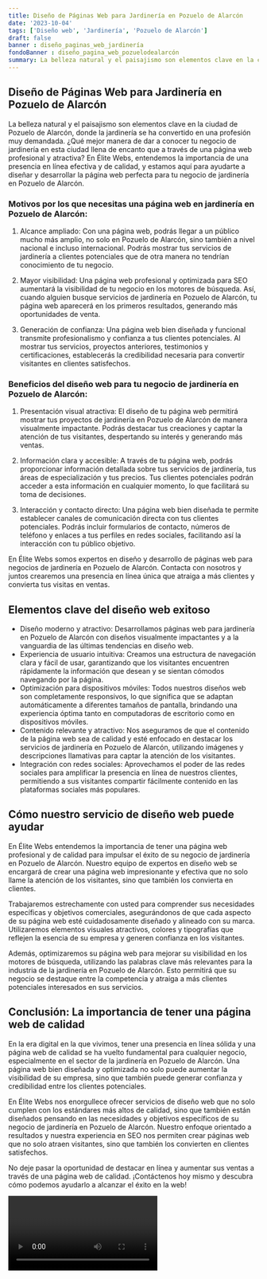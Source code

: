 ```yaml
---
title: Diseño de Páginas Web para Jardinería en Pozuelo de Alarcón
date: '2023-10-04'
tags: ['Diseño web', 'Jardinería', 'Pozuelo de Alarcón']
draft: false
banner : diseño_paginas_web_jardinería
fondoBanner : diseño_pagina_web_pozuelodealarcón
summary: La belleza natural y el paisajismo son elementos clave en la ciudad de Pozuelo de Alarcón, donde la jardinería se ha convertido en una profesión muy demandada. ¿Qué mejor manera de dar a conocer tu negocio de jardinería en esta ciudad llena de encanto que a través de una página web profesional y atractiva? En Élite Webs, entendemos la importancia de una presencia en línea efectiva y de calidad, y estamos aquí para ayudarte a diseñar y desarrollar la página web perfecta para tu negocio de jardinería en Pozuelo de Alarcón.
---
```


## Diseño de Páginas Web para Jardinería en Pozuelo de Alarcón

La belleza natural y el paisajismo son elementos clave en la ciudad de Pozuelo de Alarcón, donde la jardinería se ha convertido en una profesión muy demandada. ¿Qué mejor manera de dar a conocer tu negocio de jardinería en esta ciudad llena de encanto que a través de una página web profesional y atractiva? En Élite Webs, entendemos la importancia de una presencia en línea efectiva y de calidad, y estamos aquí para ayudarte a diseñar y desarrollar la página web perfecta para tu negocio de jardinería en Pozuelo de Alarcón.

### Motivos por los que necesitas una página web en jardinería en Pozuelo de Alarcón:

1. Alcance ampliado: Con una página web, podrás llegar a un público mucho más amplio, no solo en Pozuelo de Alarcón, sino también a nivel nacional e incluso internacional. Podrás mostrar tus servicios de jardinería a clientes potenciales que de otra manera no tendrían conocimiento de tu negocio.

2. Mayor visibilidad: Una página web profesional y optimizada para SEO aumentará la visibilidad de tu negocio en los motores de búsqueda. Así, cuando alguien busque servicios de jardinería en Pozuelo de Alarcón, tu página web aparecerá en los primeros resultados, generando más oportunidades de venta.

3. Generación de confianza: Una página web bien diseñada y funcional transmite profesionalismo y confianza a tus clientes potenciales. Al mostrar tus servicios, proyectos anteriores, testimonios y certificaciones, establecerás la credibilidad necesaria para convertir visitantes en clientes satisfechos.

### Beneficios del diseño web para tu negocio de jardinería en Pozuelo de Alarcón:

1. Presentación visual atractiva: El diseño de tu página web permitirá mostrar tus proyectos de jardinería en Pozuelo de Alarcón de manera visualmente impactante. Podrás destacar tus creaciones y captar la atención de tus visitantes, despertando su interés y generando más ventas.

2. Información clara y accesible: A través de tu página web, podrás proporcionar información detallada sobre tus servicios de jardinería, tus áreas de especialización y tus precios. Tus clientes potenciales podrán acceder a esta información en cualquier momento, lo que facilitará su toma de decisiones.

3. Interacción y contacto directo: Una página web bien diseñada te permite establecer canales de comunicación directa con tus clientes potenciales. Podrás incluir formularios de contacto, números de teléfono y enlaces a tus perfiles en redes sociales, facilitando así la interacción con tu público objetivo.

En Élite Webs somos expertos en diseño y desarrollo de páginas web para negocios de jardinería en Pozuelo de Alarcón. Contacta con nosotros y juntos crearemos una presencia en línea única que atraiga a más clientes y convierta tus visitas en ventas.

<GifSeo />

<Cta />

## Elementos clave del diseño web exitoso

- Diseño moderno y atractivo: Desarrollamos páginas web para jardinería en Pozuelo de Alarcón con diseños visualmente impactantes y a la vanguardia de las últimas tendencias en diseño web.
- Experiencia de usuario intuitiva: Creamos una estructura de navegación clara y fácil de usar, garantizando que los visitantes encuentren rápidamente la información que desean y se sientan cómodos navegando por la página.
- Optimización para dispositivos móviles: Todos nuestros diseños web son completamente responsivos, lo que significa que se adaptan automáticamente a diferentes tamaños de pantalla, brindando una experiencia óptima tanto en computadoras de escritorio como en dispositivos móviles.
- Contenido relevante y atractivo: Nos aseguramos de que el contenido de la página web sea de calidad y esté enfocado en destacar los servicios de jardinería en Pozuelo de Alarcón, utilizando imágenes y descripciones llamativas para captar la atención de los visitantes.
- Integración con redes sociales: Aprovechamos el poder de las redes sociales para amplificar la presencia en línea de nuestros clientes, permitiendo a sus visitantes compartir fácilmente contenido en las plataformas sociales más populares.

## Cómo nuestro servicio de diseño web puede ayudar

En Élite Webs entendemos la importancia de tener una página web profesional y de calidad para impulsar el éxito de su negocio de jardinería en Pozuelo de Alarcón. Nuestro equipo de expertos en diseño web se encargará de crear una página web impresionante y efectiva que no solo llame la atención de los visitantes, sino que también los convierta en clientes.

Trabajaremos estrechamente con usted para comprender sus necesidades específicas y objetivos comerciales, asegurándonos de que cada aspecto de su página web esté cuidadosamente diseñado y alineado con su marca. Utilizaremos elementos visuales atractivos, colores y tipografías que reflejen la esencia de su empresa y generen confianza en los visitantes.

Además, optimizaremos su página web para mejorar su visibilidad en los motores de búsqueda, utilizando las palabras clave más relevantes para la industria de la jardinería en Pozuelo de Alarcón. Esto permitirá que su negocio se destaque entre la competencia y atraiga a más clientes potenciales interesados en sus servicios.

## Conclusión: La importancia de tener una página web de calidad

En la era digital en la que vivimos, tener una presencia en línea sólida y una página web de calidad se ha vuelto fundamental para cualquier negocio, especialmente en el sector de la jardinería en Pozuelo de Alarcón. Una página web bien diseñada y optimizada no solo puede aumentar la visibilidad de su empresa, sino que también puede generar confianza y credibilidad entre los clientes potenciales.

En Élite Webs nos enorgullece ofrecer servicios de diseño web que no solo cumplen con los estándares más altos de calidad, sino que también están diseñados pensando en las necesidades y objetivos específicos de su negocio de jardinería en Pozuelo de Alarcón. Nuestro enfoque orientado a resultados y nuestra experiencia en SEO nos permiten crear páginas web que no solo atraen visitantes, sino que también los convierten en clientes satisfechos.

No deje pasar la oportunidad de destacar en línea y aumentar sus ventas a través de una página web de calidad. ¡Contáctenos hoy mismo y descubra cómo podemos ayudarlo a alcanzar el éxito en la web!

<Video />

<CtaBot job='Jardinería' city='Pozuelo de Alarcón'/>

<Gmaps query='Pozuelo de Alarcón+españa+maps' />